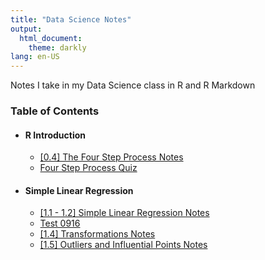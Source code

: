 ```yaml
---
title: "Data Science Notes"
output:
  html_document:
    theme: darkly
lang: en-US
---
```


Notes I take in my Data Science class in R and R Markdown

### Table of Contents
- #### R Introduction
  - [[0.4] The Four Step Process Notes](notes/FourStepProcessNotes)
  - [Four Step Process Quiz](assignments/FourStepProcessQuiz)
- #### Simple Linear Regression
  - [[1.1 - 1.2] Simple Linear Regression Notes](notes/SimpleLinearRegressionNotes)
  - [Test 0916](assignments/Test0916)
  - [[1.4] Transformations Notes](notes/TransformationsNotes)
  - [[1.5] Outliers and Influential Points Notes](notes/OutliersNotes)